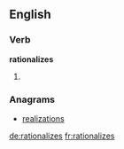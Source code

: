 ==English==

===Verb===
'''rationalizes'''

# {{third-person singular of|rationalize}}

===Anagrams===
* [[realizations#English|realizations]]

[[de:rationalizes]]
[[fr:rationalizes]]